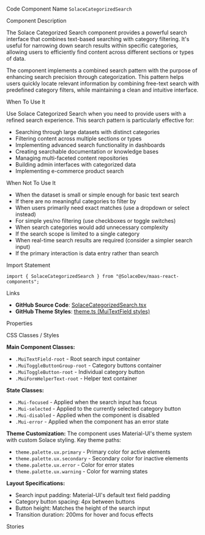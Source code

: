 
<Meta of={SolaceCategorizedSearchStories} />

<Title>Solace Categorized Search</Title>

<Description of={SolaceCategorizedSearchStories} />

<Subtitle>Code Component Name</Subtitle>
`SolaceCategorizedSearch`

<Subtitle>Component Description</Subtitle>

The Solace Categorized Search component provides a powerful search interface that combines text-based searching with category filtering. It's useful for narrowing down search results within specific categories, allowing users to efficiently find content across different sections or types of data.

The component implements a combined search pattern with the purpose of enhancing search precision through categorization. This pattern helps users quickly locate relevant information by combining free-text search with predefined category filters, while maintaining a clean and intuitive interface.

<Subtitle>When To Use It</Subtitle>

Use Solace Categorized Search when you need to provide users with a refined search experience. This search pattern is particularly effective for:

- Searching through large datasets with distinct categories
- Filtering content across multiple sections or types
- Implementing advanced search functionality in dashboards
- Creating searchable documentation or knowledge bases
- Managing multi-faceted content repositories
- Building admin interfaces with categorized data
- Implementing e-commerce product search

<Subtitle>When Not To Use It</Subtitle>

- When the dataset is small or simple enough for basic text search
- If there are no meaningful categories to filter by
- When users primarily need exact matches (use a dropdown or select instead)
- For simple yes/no filtering (use checkboxes or toggle switches)
- When search categories would add unnecessary complexity
- If the search scope is limited to a single category
- When real-time search results are required (consider a simpler search input)
- If the primary interaction is data entry rather than search

<Subtitle>Import Statement</Subtitle>

```tsx
import { SolaceCategorizedSearch } from "@SolaceDev/maas-react-components";
```

<Subtitle>Links</Subtitle>

- **GitHub Source Code**: [SolaceCategorizedSearch.tsx](https://github.com/SolaceDev/maas-react-components/blob/main/src/components/SolaceCategorizedSearch.tsx)
- **GitHub Theme Styles**: <a href="https://github.com/SolaceDev/maas-react-components/blob/main/src/resources/theme.ts#:~:text=MuiTextField" target="_blank">theme.ts (MuiTextField styles)</a>

<Subtitle>Properties</Subtitle>

<ArgTypes of={SolaceCategorizedSearchStories} />

<Subtitle>CSS Classes / Styles</Subtitle>

**Main Component Classes:**

- `.MuiTextField-root` - Root search input container
- `.MuiToggleButtonGroup-root` - Category buttons container
- `.MuiToggleButton-root` - Individual category button
- `.MuiFormHelperText-root` - Helper text container

**State Classes:**

- `.Mui-focused` - Applied when the search input has focus
- `.Mui-selected` - Applied to the currently selected category button
- `.Mui-disabled` - Applied when the component is disabled
- `.Mui-error` - Applied when the component has an error state

**Theme Customization:**
The component uses Material-UI's theme system with custom Solace styling. Key theme paths:

- `theme.palette.ux.primary` - Primary color for active elements
- `theme.palette.ux.secondary` - Secondary color for inactive elements
- `theme.palette.ux.error` - Color for error states
- `theme.palette.ux.warning` - Color for warning states

**Layout Specifications:**

- Search input padding: Material-UI's default text field padding
- Category button spacing: 4px between buttons
- Button height: Matches the height of the search input
- Transition duration: 200ms for hover and focus effects

<Subtitle>Stories</Subtitle>

<CustomStories />
